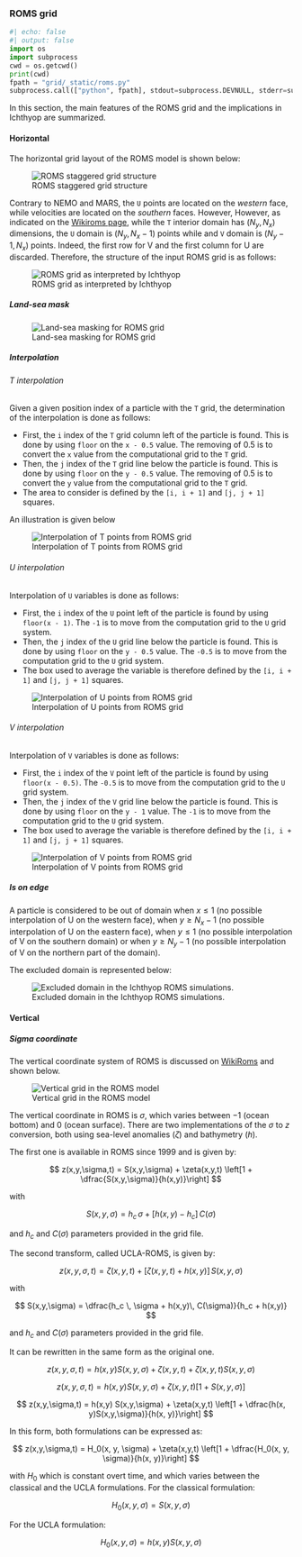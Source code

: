 ### ROMS grid

```python
#| echo: false
#| output: false
import os
import subprocess
cwd = os.getcwd()
print(cwd)
fpath = "grid/_static/roms.py"
subprocess.call(["python", fpath], stdout=subprocess.DEVNULL, stderr=subprocess.DEVNULL)
```

In this section, the main features of the ROMS grid and the implications in Ichthyop are summarized.

#### Horizontal

The horizontal grid layout of the ROMS model is shown below:

![ROMS staggered grid structure](grid/_static/roms_grid_1.png)

Contrary to NEMO and MARS, the `U` points are located on the *western* face, while velocities are
located on the *southern* faces. However, However, as indicated on the [Wikiroms page](https://www.myroms.org/wiki/Numerical_Solution_Technique), while the `T` interior domain has $(N_y, N_x)$ dimensions,
the `U` domain is $(N_y, N_x - 1)$ points while and `V` domain is $(N_y - 1, N_x)$ points.
Indeed, the first row for V and the first column for U are discarded. Therefore, the structure of the input ROMS grid is
as follows:

![ROMS grid as interpreted by Ichthyop](grid/_static/ichthyop_grid_roms.svg)


##### Land-sea mask

![Land-sea masking for ROMS grid](grid/_static/land_sea_mask_roms.svg)


##### Interpolation

###### T interpolation

Given a given position index of a particle with the `T` grid, the determination of the interpolation is done as follows:

- First, the `i` index of the `T` grid column left of the particle is found. This is done by using `floor` on the `x - 0.5` value. The removing of 0.5 is to convert the `x` value from the computational grid to the `T` grid.
- Then, the `j` index of the `T` grid line below the particle is found. This is done by using `floor` on the `y - 0.5` value. The removing of 0.5 is to convert the `y` value from the computational grid to the `T` grid.
- The area to consider is defined by the `[i, i + 1]` and `[j, j + 1]` squares.

An illustration is given below

![Interpolation of T points from ROMS grid](grid/_static/interpolation_t_roms.svg)


###### U interpolation

Interpolation of `U` variables is done as follows:

- First, the `i` index of the `U` point left of the particle is found by using `floor(x - 1)`. The `-1` is to move from the computation grid to the `U` grid system.
- Then, the `j` index of the `U` grid line below the particle is found. This is done by using `floor` on the `y - 0.5` value. The `-0.5` is to move from the computation grid to the `U` grid system.
- The box used to average the variable is therefore defined by the `[i, i + 1]` and `[j, j + 1]` squares.

![Interpolation of U points from ROMS grid](grid/_static/interpolation_u_roms.svg)


###### V interpolation

Interpolation of `V` variables is done as follows:

- First, the `i` index of the `V` point left of the particle is found by using `floor(x - 0.5)`. The `-0.5` is to move from the computation grid to the `U` grid system.
- Then, the `j` index of the `V` grid line below the particle is found. This is done by using `floor` on the `y - 1` value. The `-1` is to move from the computation grid to the `U` grid system.
- The box used to average the variable is therefore defined by the `[i, i + 1]` and `[j, j + 1]` squares.

![Interpolation of V points from ROMS grid](grid/_static/interpolation_v_roms.svg)


##### Is on edge

A particle is considered to be out of domain when $x \leq 1$ (no possible interpolation of U on the western face), when $y \geq N_x - 1$
(no possible interpolation of U on the eastern face), when $y \leq 1$ (no possible interpolation of V on the southern domain) or when $y \geq N_y - 1$ (no possible interpolation of V on the northern part of the domain).

The excluded domain is represented below:

![Excluded domain in the Ichthyop ROMS simulations.](grid/_static/is_on_edge_roms.svg)


#### Vertical

##### Sigma coordinate

The vertical coordinate system of ROMS is discussed on [WikiRoms](https://www.myroms.org/wiki/Vertical_S-coordinate) and shown below.

![Vertical grid in the ROMS model](grid/_static/roms_vertical_grid.png)

The vertical coordinate in ROMS is $\sigma$, which varies between $-1$ (ocean bottom) and $0$ (ocean surface). There are two implementations of the $\sigma$ to $z$ conversion, both using sea-level anomalies ($\zeta$) and bathymetry ($h$).

The first one is available in ROMS since 1999 and is given by:

$$
z(x,y,\sigma,t) = S(x,y,\sigma) + \zeta(x,y,t) \left[1 + \dfrac{S(x,y,\sigma)}{h(x,y)}\right]
$$

with

$$
S(x,y,\sigma) = h_c \, \sigma + \left[h(x,y) - h_c\right] \, C(\sigma)
$$

and $h_c$ and $C(\sigma)$ parameters provided in the grid file.

The second transform, called UCLA-ROMS, is given by:

$$
z(x,y,\sigma,t) = \zeta(x,y,t) + \left[\zeta(x,y,t) + h(x,y)\right] \, S(x,y,\sigma)
$$

with

$$
S(x,y,\sigma) = \dfrac{h_c \, \sigma + h(x,y)\, C(\sigma)}{h_c + h(x,y)}
$$

and $h_c$ and $C(\sigma)$ parameters provided in the grid file.

It can be rewritten in the same form as the original one.

$$
z(x,y,\sigma,t) = h(x,y) S(x,y,\sigma) + \zeta(x,y,t) + \zeta(x,y,t) S(x,y,\sigma)
$$

$$
z(x,y,\sigma,t) = h(x,y) S(x,y,\sigma) + \zeta(x,y,t) \left[1 + S(x,y,\sigma)\right]
$$

$$
z(x,y,\sigma,t) = h(x,y) S(x,y,\sigma) + \zeta(x,y,t) \left[1 + \dfrac{h(x, y)S(x,y,\sigma)}{h(x, y)}\right]
$$

In this form, both formulations can be expressed as:

$$
z(x,y,\sigma,t) = H_0(x, y, \sigma) + \zeta(x,y,t) \left[1 + \dfrac{H_0(x, y, \sigma)}{h(x, y)}\right]
$$

with $H_0$ which is constant overt time, and which varies between the classical and the UCLA formulations. For the classical formulation:

$$
H_0(x, y, \sigma) = S(x, y, \sigma)
$$

For the UCLA formulation:

$$
H_0(x, y, \sigma) = h(x, y) S(x, y, \sigma)
$$
